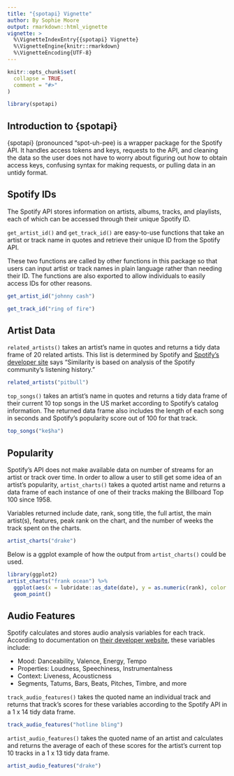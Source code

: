 ```yaml
---
title: "{spotapi} Vignette"
author: By Sophie Moore
output: rmarkdown::html_vignette
vignette: >
  %\VignetteIndexEntry{{spotapi} Vignette}
  %\VignetteEngine{knitr::rmarkdown}
  %\VignetteEncoding{UTF-8}
---
```


```r
knitr::opts_chunk$set(
  collapse = TRUE,
  comment = "#>"
)
```

```r
library(spotapi)
```

## Introduction to {spotapi}

{spotapi} (pronounced "spot-uh-pee) is a wrapper package for the Spotify API. It handles access tokens and keys, requests to the API, and cleaning the data so the user does not have to worry about figuring out how to obtain access keys, confusing syntax for making requests, or pulling data in an untidy format. 

## Spotify IDs

The Spotify API stores information on artists, albums, tracks, and playlists, each of which can be accessed through their unique Spotify ID. 

`get_artist_id()` and `get_track_id()` are easy-to-use functions that take an artist or track name in quotes and retrieve their unique ID from the Spotify API. 

These two functions are called by other functions in this package so that users can input artist or track names in plain language rather than needing their ID. The functions are also exported to allow individuals to easily access IDs for other reasons. 

```r
get_artist_id("johnny cash")
```

```r
get_track_id("ring of fire")
```

## Artist Data

`related_artists()` takes an artist's name in quotes and returns a tidy data frame of 20 related artists. This list is determined by Spotify and [Spotify's developer site](https://developer.spotify.com/documentation/web-api/reference/#/operations/get-an-artists-related-artists) says "Similarity is based on analysis of the Spotify community's listening history."

```r
related_artists("pitbull")
```

`top_songs()` takes an artist's name in quotes and returns a tidy data frame of their current 10 top songs in the US market according to Spotify's catalog information. The returned data frame also includes the length of each song in seconds and Spotify's popularity score out of 100 for that track. 

```r
top_songs("ke$ha")
```

## Popularity 

Spotify's API does not make available data on number of streams for an artist or track over time. In order to allow a user to still get some idea of an artist's popularity, `artist_charts()` takes a quoted artist name and returns a data frame of each instance of one of their tracks making the Billboard Top 100 since 1958. 

Variables returned include date, rank, song title, the full artist, the main artist(s), features, peak rank on the chart, and the number of weeks the track spent on the charts.

```r
artist_charts("drake")
```

Below is a ggplot example of how the output from `artist_charts()` could be used. 

```r
library(ggplot2)
artist_charts("frank ocean") %>% 
  ggplot(aes(x = lubridate::as_date(date), y = as.numeric(rank), color = song)) +
  geom_point() 
```

## Audio Features

Spotify calculates and stores audio analysis variables for each track. According to documentation on [their developer website](https://developer.spotify.com/discover/#recommendations), these variables include:

  * Mood: Danceability, Valence, Energy, Tempo
  * Properties: Loudness, Speechiness, Instrumentalness
  * Context: Liveness, Acousticness
  * Segments, Tatums, Bars, Beats, Pitches, Timbre, and more
  
`track_audio_features()` takes the quoted name an individual track and returns that track's scores for these variables according to the Spotify API in a 1 x 14 tidy data frame. 

```r
track_audio_features("hotline bling")
```

`artist_audio_features()` takes the quoted name of an artist and calculates and returns the average of each of these scores for the artist's current top 10 tracks in a 1 x 13 tidy data frame. 

```r
artist_audio_features("drake")
```

